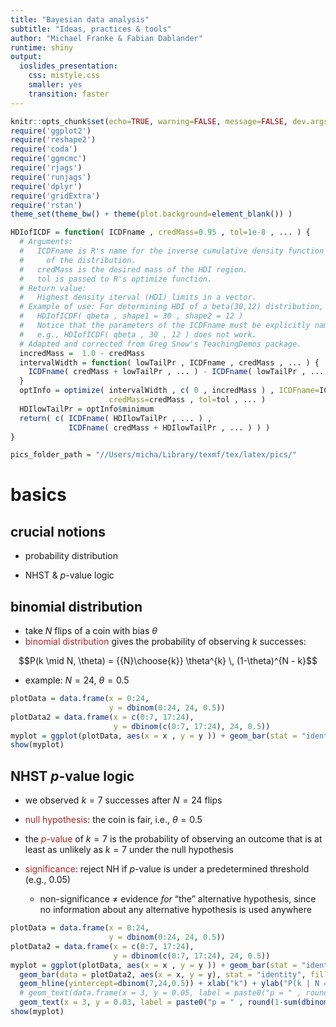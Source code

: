 ```yaml
---
title: "Bayesian data analysis"
subtitle: "Ideas, practices & tools"
author: "Michael Franke & Fabian Dablander"
runtime: shiny
output:
  ioslides_presentation:
    css: mistyle.css
    smaller: yes
    transition: faster
---
```

```r
knitr::opts_chunk$set(echo=TRUE, warning=FALSE, message=FALSE, dev.args = list(bg = 'transparent'), fig.align='center')
require('ggplot2')
require('reshape2')
require('coda')
require('ggmcmc')
require('rjags')
require('runjags')
require('dplyr')
require('gridExtra')
require('rstan')
theme_set(theme_bw() + theme(plot.background=element_blank()) )

HDIofICDF = function( ICDFname , credMass=0.95 , tol=1e-8 , ... ) {
  # Arguments:
  #   ICDFname is R's name for the inverse cumulative density function
  #     of the distribution.
  #   credMass is the desired mass of the HDI region.
  #   tol is passed to R's optimize function.
  # Return value:
  #   Highest density iterval (HDI) limits in a vector.
  # Example of use: For determining HDI of a beta(30,12) distribution, type
  #   HDIofICDF( qbeta , shape1 = 30 , shape2 = 12 )
  #   Notice that the parameters of the ICDFname must be explicitly named;
  #   e.g., HDIofICDF( qbeta , 30 , 12 ) does not work.
  # Adapted and corrected from Greg Snow's TeachingDemos package.
  incredMass =  1.0 - credMass
  intervalWidth = function( lowTailPr , ICDFname , credMass , ... ) {
    ICDFname( credMass + lowTailPr , ... ) - ICDFname( lowTailPr , ... )
  }
  optInfo = optimize( intervalWidth , c( 0 , incredMass ) , ICDFname=ICDFname ,
                      credMass=credMass , tol=tol , ... )
  HDIlowTailPr = optInfo$minimum
  return( c( ICDFname( HDIlowTailPr , ... ) ,
             ICDFname( credMass + HDIlowTailPr , ... ) ) )
}

pics_folder_path = "//Users/micha/Library/texmf/tex/latex/pics/"
```

<!--

## At a glance

- BDA is about what we *should* believe given:
    - some observable data, and
    - our model of how this data was generated.
- Our best friend will be <span style = "color:firebrick">Bayes rule</span>:
     $$\underbrace{P(\theta \, | \, D)}_{posterior} \propto \underbrace{P(\theta)}_{prior} \times \underbrace{P(D \, | \, \theta)}_{likelihood}$$
- If $P(\theta \, | \, D)$ is hard to compute, we resort to ~~magic~~ some clever stuff.

<div align = 'center'>
  <img src="//Users/micha/Library/texmf/tex/latex/pics/bayes.png" alt="reverendB" style="width: 400px;"/>
</div>

## Example: coin flips

- $\theta \in [0;1]$ is the bias of a coin:
    - if we throw a coin, the outcome will be heads with probability $\theta$
- we have no clue about $\theta$ at the outset:
    - *a priori* we consider every possible value of $\theta$ equally likely
- we observe that 7 out of 24 flips 7 were heads
- what shall we believe about $\theta$ now?

```r
  require(ggplot2, quietly = T)
  require(reshape2, quietly = T)
  x = seq(0,1, length.out = 1000)
  prior = dbeta(x, 1, 1)
  posterior = dbeta(x, 8, 18)
  df =data.frame(x = x, prior = prior, posterior = posterior)
  df = melt(df, id.vars = c("x"))
  ggplot(df, aes(x = x, y = value, color = variable)) + geom_line() + xlab("theta") + ylab("our level of credence") + theme(plot.background=element_blank())
```

## "Classical statistics"

- <span style = "color:firebrick">null hypothesis significance testing</span> (NHST)
    - e.g., is the coin fair ($\theta = 0.5$)
- signals if the NH should be rejected
    - not: how likely it is or if it is to be accepted
- relies on sampling distributions & p-values
    - standard "tests" can have rigid built-in assumptions
    - implicitly rely on experimenter's intentions
- looks at point estimates only

<div align = 'center'>
  <img src="//Users/micha/Library/texmf/tex/latex/pics/significance.gif" alt="significance" style="width: 300px;"/>
</div>

## Pros & Cons of BDA {.columns-2} 

### Pro

- well-founded & totally general
- easily extensible / customizable
- more informative / insightful

<img src="https://metrouk2.files.wordpress.com/2014/02/10667_front_11.jpg" alt="Drawing" style="width: 350px;"/>

### Con

- less ready-made, thinking required
- not yet fully digested by community
- higher computational complexity

<div style="text-align: center">
<img src="//Users/micha/Desktop/data/svn/ProComPrag/teachings/bda+cm2015/slides/pics/minorthreat.jpg" alt="Drawing2" style="width: 210px;"/>
</div>


## 3 times Bayes


<span style = "color:white"> &nbsp; </span>

1. **Bayesian data analysis**
    - Bayesian analogues or alternatives to "classical" tests
    
<span style = "color:white"> &nbsp; </span>


2. **Bayesian (cognitive) modeling**
    - custom models of the data-generating process
    
<span style = "color:white"> &nbsp; </span>    
    
3. **Bayes in the head**
    - model (human) cognition as Bayesian inference

## Goals of this course

<span style = "color:white"> &nbsp; </span>

- to understand basic ideas of BDA (contrast with NHST)

<span style = "color:white"> &nbsp; </span>


- to be able to read current literature on BDA
    - [further reading suggestions on BDA](http://michael-franke.github.io/KogWis2016_bda_tutorial/resources.html)

<span style = "color:white"> &nbsp; </span>

- to be able to start using tools for BDA
    - [pointers to useful tools for BDA](http://michael-franke.github.io/KogWis2016_bda_tutorial/tools.html)

<span style = "color:white"> &nbsp; </span>

- to see how BDA blends seamlessly into cognitive modeling

## The road ahead

<span style = "color:firebrick">theory</span>

- posterior inference & credible values

- Bayes factors & model comparison

- model criticism & Bayesian $p$-values

- Bayesian cousins of $t$-test & regression

<span style = "color:white"> &nbsp; </span>

<span style = "color:firebrick">practice</span>

- basics of MCMC sampling

- tools for BDA ( JAGS, Stan (rstanarm), WebPPL, Jasp )
    
- Bayesian cognitive modeling example



-->


# basics

## crucial notions

- probability distribution

- NHST & $p$-value logic

## binomial distribution

- take $N$ flips of a coin with bias $\theta$
- <span style = "color:firebrick">binomial distribution</span> gives the probability of observing $k$ successes:

$$P(k \mid N, \theta) = {{N}\choose{k}} \theta^{k} \, (1-\theta)^{N - k}$$

- example: $N=24$, $\theta = 0.5$

```r
  
plotData = data.frame(x = 0:24, 
                      y = dbinom(0:24, 24, 0.5))
plotData2 = data.frame(x = c(0:7, 17:24),
                       y = dbinom(c(0:7, 17:24), 24, 0.5))
myplot = ggplot(plotData, aes(x = x , y = y )) + geom_bar(stat = "identity", fill = "skyblue", width = 0.35)  + xlab("k") + ylab("P(k | N = 24, 0.5)")
show(myplot)

```

## NHST $p$-value logic

- we observed $k=7$ successes after $N=24$ flips

- <span style = "color:firebrick">null hypothesis</span>: the coin is fair, i.e., $\theta = 0.5$

- the <span style = "color:firebrick">$p$-value</span> of $k=7$ is the probability of observing an outcome that is at least as unlikely as $k=7$ under the null hypothesis

- <span style = "color:firebrick">significance</span>: reject NH if $p$-value is under a predetermined threshold (e.g., 0.05)
    - non-significance $\neq$ evidence <span style = "font-style: italic">for</span> "the" alternative hypothesis, since no information about any alternative hypothesis is used anywhere
    

```r
  
plotData = data.frame(x = 0:24, 
                      y = dbinom(0:24, 24, 0.5))
plotData2 = data.frame(x = c(0:7, 17:24),
                       y = dbinom(c(0:7, 17:24), 24, 0.5))
myplot = ggplot(plotData, aes(x = x , y = y )) + geom_bar(stat = "identity", fill = "skyblue", width = 0.35) +
  geom_bar(data = plotData2, aes(x = x, y = y), stat = "identity", fill = "darkblue", width = 0.35) +
  geom_hline(yintercept=dbinom(7,24,0.5)) + xlab("k") + ylab("P(k | N = 24, 0.5)") +
  # geom_text(data.frame(x = 3, y = 0.05, label = paste0("p = " , round(1-sum(dbinom(8:16, 24, 0.5)),3), collapse = "")), aes(x = x, y = y, label = label)) 
  geom_text(x = 3, y = 0.03, label = paste0("p = " , round(1-sum(dbinom(8:16, 24, 0.5)),3), collapse = ""))
show(myplot)

```


